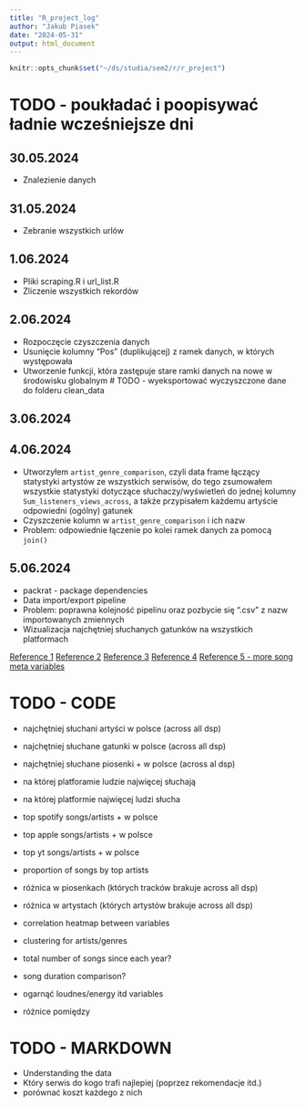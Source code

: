 ```yaml
---
title: "R_project_log"
author: "Jakub Piasek"
date: "2024-05-31"
output: html_document
---
```


```r
knitr::opts_chunk$set("~/ds/studia/sem2/r/r_project")
```

# TODO - poukładać i poopisywać ładnie wcześniejsze dni

## 30.05.2024
- Znalezienie danych

## 31.05.2024
- Zebranie wszystkich urlów

## 1.06.2024
- Pliki scraping.R i url_list.R
- Zliczenie wszystkich rekordów

## 2.06.2024
- Rozpoczęcie czyszczenia danych
- Usunięcie kolumny "Pos" (duplikującej) z ramek danych, w których występowała
- Utworzenie funkcji, która zastępuje stare ramki danych na nowe w środowisku globalnym
# TODO - wyeksportować wyczyszczone dane do folderu clean_data


## 3.06.2024


## 4.06.2024
- Utworzyłem `artist_genre_comparison`, czyli data frame łączący statystyki artystów ze wszystkich serwisów, do tego zsumowałem wszystkie statystyki dotyczące słuchaczy/wyświetleń do jednej kolumny `Sum_listeners_views_across`, a także przypisałem każdemu artyście odpowiedni (ogólny) gatunek
- Czyszczenie kolumn w `artist_genre_comparison` i ich nazw
- Problem: odpowiednie łączenie po kolei ramek danych za pomocą `join()`


## 5.06.2024
- packrat - package dependencies
- Data import/export pipeline
- Problem: poprawna kolejność pipelinu oraz pozbycie się ".csv" z nazw importowanych zmiennych
- Wizualizacja najchętniej słuchanych gatunków na wszystkich platformach




[Reference 1](https://www.kaggle.com/code/kuanminhuang/spotify-data-analysis)
[Reference 2](https://www.thesocialskinny.com/comparison-of-streaming-services/)
[Reference 3](https://www.slideshare.net/slideshow/music-streaming-industry-analysis-65641415/65641415)
[Reference 4](https://en.wikipedia.org/wiki/Comparison_of_music_streaming_services)
[Reference 5 - more song meta variables](https://github.com/lorenzotinfena/spotify-music-analysis/blob/main/src/notebook.ipynb)

# TODO - CODE
- najchętniej słuchani artyści w polsce (across all dsp)
- najchętniej słuchane gatunki w polsce (across all dsp)
- najchętniej słuchane piosenki + w polsce (across al dsp)

- na której platforamie ludzie najwięcej słuchają
- na której platformie najwięcej ludzi słucha

- top spotify songs/artists + w polsce
- top apple songs/artists + w polsce
- top yt songs/artists + w polsce

- proportion of songs by top artists

- różnica w piosenkach (których tracków brakuje across all dsp)
- różnica w artystach (których artystów brakuje across all dsp)

- correlation heatmap between variables
- clustering for artists/genres
- total number of songs since each year?
- song duration comparison?

- ogarnąć loudnes/energy itd variables

- różnice pomiędzy 



# TODO - MARKDOWN
- Understanding the data
- Który serwis do kogo trafi najlepiej (poprzez rekomendacje itd.)
- porównać koszt każdego z nich